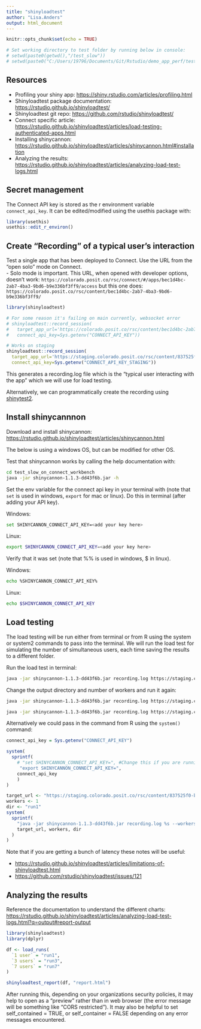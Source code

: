 ```yaml
---
title: "shinyloadtest"
author: "Lisa.Anders"
output: html_document
---
```


```r
knitr::opts_chunk$set(echo = TRUE)

# Set working directory to test folder by running below in console: 
# setwd(paste0(getwd(),"/test_slow"))
# setwd(paste0("C:/Users/19796/Documents/Git/Rstudio/demo_app_perf/test_slow_on_connect_workbench"))

```

## Resources 

 - Profiling your shiny app: <https://shiny.rstudio.com/articles/profiling.html> 
 - Shinyloadtest package documentation: <https://rstudio.github.io/shinyloadtest/>
 - Shinyloadtest git repo: <https://github.com/rstudio/shinyloadtest/> 
 - Connect specific article: <https://rstudio.github.io/shinyloadtest/articles/load-testing-authenticated-apps.html>
 - Installing shinycannon: <https://rstudio.github.io/shinyloadtest/articles/shinycannon.html#installation>
 - Analyzing the results: <https://rstudio.github.io/shinyloadtest/articles/analyzing-load-test-logs.html> 

## Secret management 

The Connect API key is stored as the r environment variable `connect_api_key`. It can be edited/modified using the usethis package with: 
```r
library(usethis)
usethis::edit_r_environ()
```

## Create "Recording" of a typical user's interaction

Test a single app that has been deployed to Connect. Use the URL from the "open solo" mode on Connect.  
 - Solo mode is important. This URL, when opened with developer options, doesn't work: `https://colorado.posit.co/rsc/connect/#/apps/bec1d4bc-2ab7-4ba3-9bd6-b9e336bf3ff9/access` but this one does: `https://colorado.posit.co/rsc/content/bec1d4bc-2ab7-4ba3-9bd6-b9e336bf3ff9/`

```r
library(shinyloadtest)

# For some reason it's failing on main currently, websocket error
# shinyloadtest::record_session(
#   target_app_url='https://colorado.posit.co/rsc/content/bec1d4bc-2ab7-4ba3-9bd6-b9e336bf3ff9/', 
#   connect_api_key=Sys.getenv("CONNECT_API_KEY"))

# Works on staging
shinyloadtest::record_session(
  target_app_url='https://staging.colorado.posit.co/rsc/content/837525f0-b7f7-4c6d-9cd1-77fdd4a2ebc0',
  connect_api_key=Sys.getenv("CONNECT_API_KEY_STAGING"))
```

This generates a recording.log file which is the "typical user interacting with the app" which we will use for load testing. 

Alternatively, we can programmatically create the recording using [shinytest2](https://rstudio.github.io/shinytest2/articles/use-application-audit.html?q=load%20test#load-testing-with-shinytest2). 

## Install shinycannnon

Download and install shinycannon: <https://rstudio.github.io/shinyloadtest/articles/shinycannon.html> 

The below is using a windows OS, but can be modified for other OS. 

Test that shinycannon works by calling the help documentation with: 

```bash
cd test_slow_on_connect_workbench
java -jar shinycannon-1.1.3-dd43f6b.jar -h
```

Set the env variable for the connect api key in your terminal with (note that `set` is used in windows, `export` for mac or linux). Do this in terminal (after adding your API key). 

Windows: 
```bash
set SHINYCANNON_CONNECT_API_KEY=<add your key here>
```

Linux: 
```bash
export SHINYCANNON_CONNECT_API_KEY=<add your key here>
```

Verify that it was set (note that %% is used in windows, $ in linux). 

Windows: 
```bash
echo %SHINYCANNON_CONNECT_API_KEY%
```

Linux:
```bash
echo $SHINYCANNON_CONNECT_API_KEY
```

## Load testing

The load testing will be run either from terminal or from R using the system or system2 commands to pass into the terminal. We will run the load test for simulating the number of simultaneous users, each time saving the results to a different folder. 

Run the load test in terminal: 

```bash
java -jar shinycannon-1.1.3-dd43f6b.jar recording.log https://staging.colorado.posit.co/rsc/content/837525f0-b7f7-4c6d-9cd1-77fdd4a2ebc0 --workers 1 --loaded-duration-minutes 2 --output-dir run1 --overwrite-output
```

Change the output directory and number of workers and run it again: 

```bash
java -jar shinycannon-1.1.3-dd43f6b.jar recording.log https://staging.colorado.posit.co/rsc/content/837525f0-b7f7-4c6d-9cd1-77fdd4a2ebc0 --workers 3 --loaded-duration-minutes 2 --output-dir run3 --overwrite-output
```

```bash
java -jar shinycannon-1.1.3-dd43f6b.jar recording.log https://staging.colorado.posit.co/rsc/content/837525f0-b7f7-4c6d-9cd1-77fdd4a2ebc0 --workers 7 --loaded-duration-minutes 2 --output-dir run7 --overwrite-output
```

Alternatively we could pass in the command from R using the `system()` command: 

```r
connect_api_key = Sys.getenv("CONNECT_API_KEY")

system(
  sprintf(
    # "set SHINYCANNON_CONNECT_API_KEY=", #Change this if you are running on Windows
     "export SHINYCANNON_CONNECT_API_KEY=",
    connect_api_key
    )
)

target_url <- "https://staging.colorado.posit.co/rsc/content/837525f0-b7f7-4c6d-9cd1-77fdd4a2ebc0"
workers <- 1
dir <- "run1"
system(
  sprintf(
    "java -jar shinycannon-1.1.3-dd43f6b.jar recording.log %s --workers %s --loaded-duration-minutes 2 --output-dir %s --overwrite-output",
    target_url, workers, dir
  )
)
```

Note that if you are getting a bunch of latency these notes will be useful: 

 - <https://rstudio.github.io/shinyloadtest/articles/limitations-of-shinyloadtest.html>
 - <https://github.com/rstudio/shinyloadtest/issues/121>


## Analyzing the results 

Reference the documentation to understand the different charts: <https://rstudio.github.io/shinyloadtest/articles/analyzing-load-test-logs.html?q=output#report-output> 

```r
library(shinyloadtest)
library(dplyr)

df <- load_runs(
  `1 user` = "run1",
  `3 users` = "run3",
  `7 users` = "run7"
)

shinyloadtest_report(df, "report.html")

```

After running this, depending on your organizations security policies, it may help to open as a "preview" rather than in web browser (the error message will be something like "CORS restricted"). It may also be helpful to set self_contained = TRUE, or self_container = FALSE depending on any error messages encountered. 

